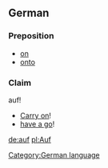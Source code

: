 ==German==
===Preposition===
*[[on]]
*[[onto]]
===Claim===
auf!
*[[Carry on]]!
*[[have a go]]!

[[Category:German language]]

[[de:auf]]
[[pl:Auf]]